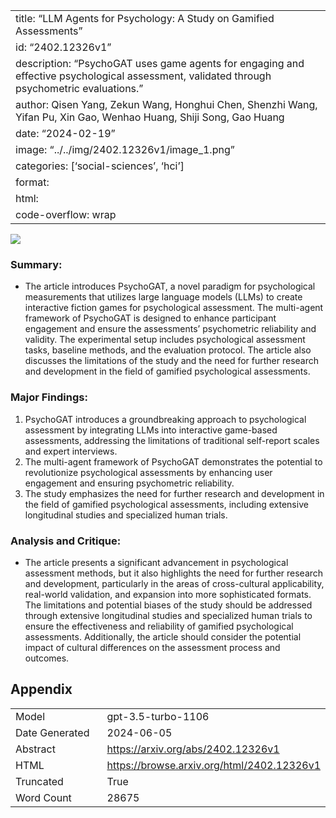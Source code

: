 
---
title: "LLM Agents for Psychology: A Study on Gamified Assessments"
id: "2402.12326v1"
description: "PsychoGAT uses game agents for engaging and effective psychological assessment, validated through psychometric evaluations."
author: Qisen Yang, Zekun Wang, Honghui Chen, Shenzhi Wang, Yifan Pu, Xin Gao, Wenhao Huang, Shiji Song, Gao Huang
date: "2024-02-19"
image: "../../img/2402.12326v1/image_1.png"
categories: ['social-sciences', 'hci']
format:
  html:
    code-overflow: wrap
---

![](../../img/2402.12326v1/image_1.png)

### Summary:
- The article introduces PsychoGAT, a novel paradigm for psychological measurements that utilizes large language models (LLMs) to create interactive fiction games for psychological assessment. The multi-agent framework of PsychoGAT is designed to enhance participant engagement and ensure the assessments’ psychometric reliability and validity. The experimental setup includes psychological assessment tasks, baseline methods, and the evaluation protocol. The article also discusses the limitations of the study and the need for further research and development in the field of gamified psychological assessments.

### Major Findings:
1. PsychoGAT introduces a groundbreaking approach to psychological assessment by integrating LLMs into interactive game-based assessments, addressing the limitations of traditional self-report scales and expert interviews.
2. The multi-agent framework of PsychoGAT demonstrates the potential to revolutionize psychological assessments by enhancing user engagement and ensuring psychometric reliability.
3. The study emphasizes the need for further research and development in the field of gamified psychological assessments, including extensive longitudinal studies and specialized human trials.

### Analysis and Critique:
- The article presents a significant advancement in psychological assessment methods, but it also highlights the need for further research and development, particularly in the areas of cross-cultural applicability, real-world validation, and expansion into more sophisticated formats. The limitations and potential biases of the study should be addressed through extensive longitudinal studies and specialized human trials to ensure the effectiveness and reliability of gamified psychological assessments. Additionally, the article should consider the potential impact of cultural differences on the assessment process and outcomes.

## Appendix

|          |          |
|----------|----------|
| Model     | gpt-3.5-turbo-1106       |
| Date Generated     | 2024-06-05       |
| Abstract | [https://arxiv.org/abs/2402.12326v1](https://arxiv.org/abs/2402.12326v1)        |
| HTML     | [https://browse.arxiv.org/html/2402.12326v1](https://browse.arxiv.org/html/2402.12326v1)       |
| Truncated       | True       |
| Word Count       | 28675       |